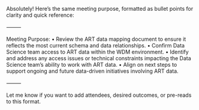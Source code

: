 Absolutely! Here’s the same meeting purpose, formatted as bullet points for clarity and quick reference:

⸻

Meeting Purpose:
	•	Review the ART data mapping document to ensure it reflects the most current schema and data relationships.
	•	Confirm Data Science team access to ART data within the WDM environment.
	•	Identify and address any access issues or technical constraints impacting the Data Science team’s ability to work with ART data.
	•	Align on next steps to support ongoing and future data-driven initiatives involving ART data.

⸻

Let me know if you want to add attendees, desired outcomes, or pre-reads to this format.
